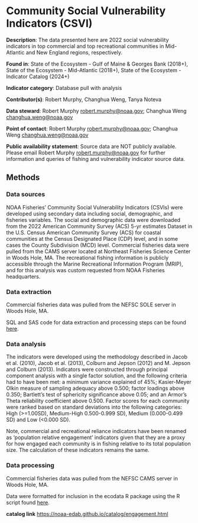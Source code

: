 # Community Social Vulnerability Indicators (CSVI) {#engagement}

**Description**: The data presented here are 2022 social vulnerability indicators in top commercial and top recreational communities in Mid-Atlantic and New England regions, respectively.

**Found in**: State of the Ecosystem - Gulf of Maine & Georges Bank (2018+), State of the Ecosystem - Mid-Atlantic (2018+), State of the Ecosystem - Indicator Catalog (2024+)

**Indicator category**: Database pull with analysis

**Contributor(s)**: Robert Murphy, Changhua Weng, Tanya Noteva
  
**Data steward**: Robert Murphy <robert.murphy@noaa.gov>; Changhua Weng <changhua.weng@noaa.gov>

**Point of contact**: Robert Murphy <robert.murphy@noaa.gov>; Changhua Weng <changhua.weng@noaa.gov>
  
**Public availability statement**: Source data are NOT publicly available. Please email Robert Murphy <robert.murphy@noaa.gov> for further information and queries of fishing and vulnerability indicator source data.
  
## Methods

### Data sources
NOAA Fisheries’ Community Social Vulnerability Indicators (CSVIs) were developed using secondary data including social, demographic, and fisheries variables. The social and demographic data were downloaded from the 2022 American Community Survey (ACS) 5-yr estimates Dataset in the U.S. Census American Community Survey (ACS) for coastal communities at the Census Designated Place (CDP) level, and in some cases the County Subdivision (MCD) level. Commercial fisheries data were pulled from the CAMS server located at Northeast Fisheries Science Center in Woods Hole, MA. The recreational fishing information is publicly accessible through the Marine Recreational Information Program (MRIP), and for this analysis was custom requested from NOAA Fisheries headquarters.

### Data extraction 
Commercial fisheries data was pulled from the NEFSC SOLE server in Woods Hole, MA.

SQL and SAS code for data extraction and processing steps can be found [here](https://github.com/NOAA-EDAB/tech-doc/tree/master/R/stored_scripts/comm_rel_vuln_extraction.sql). 

### Data analysis
The indicators were developed using the methodology described in Jacob et al. (2010), Jacob et al. (2013), Colburn and Jepson (2012) and M. Jepson and Colburn (2013). Indicators were constructed through principal component analysis with a single factor solution, and the following criteria had to have been met: a minimum variance explained of 45%; Kasier-Meyer Olkin measure of sampling adequacy above 0.500; factor loadings above 0.350; Bartlett’s test of sphericity significance above 0.05; and an Armor’s Theta reliability coefficient above 0.500. Factor scores for each community were ranked based on standard deviations into the following categories: High (>=1.00SD), Medium-High 0.500-0.999 SD), Medium (0.000-0.499 SD) and Low (<0.000 SD).

Note, commercial and recreational reliance indicators have been renamed as ‘population relative engagement’ indicators given that they are a proxy for how engaged each community is in fishing relative to its total population size. The calculation of these indicators remains the same.

### Data processing
Commercial fisheries data was pulled from the NEFSC CAMS server in Woods Hole, MA.

Data were formatted for inclusion in the ecodata R package using the R script found [here](https://github.com/NOAA-EDAB/ecodata/blob/master/data-raw/get_engagement.R).

**catalog link**
<https://noaa-edab.github.io/catalog/engagement.html>